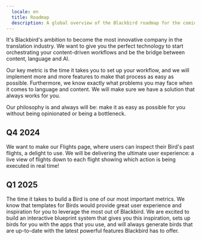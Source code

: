 ```yaml
---
  locale: en
  title: Roadmap
  description: A global overview of the Blackbird roadmap for the coming period
---
```



It's Blackbird's ambition to become the most innovative company in the translation industry. We want to give you the perfect technology to start orchestrating your content-driven workflows and be the bridge between content, language and AI.

Our key metric is the time it takes you to set up your workflow, and we will implement more and more features to make that process as easy as possible.
Furthermore, we know exactly what problems you may face when it comes to language and content. We will make sure we have a solution that always works for you.

Our philosophy is and always will be: make it as easy as possible for you without being opinionated or being a bottleneck.

## Q4 2024

<Card title="Flight page rework" icon="rocket">
  We want to make our Flights page, where users can inspect their Bird's past flights, a delight to use. We will be delivering the ultimate user experience: a live view of flights down to each flight showing which action is being executed in real time!
</Card>

## Q1 2025

<Card title="Easy Bird creation (or Blueprints)" icon="sun">
  The time it takes to build a Bird is one of our most important metrics. We know that templates for Birds would provide great user experience and inspiration for you to leverage the most out of Blackbird.
  We are excited to build an interactive blueprint system that gives you this inspiration, sets up birds for you with the apps that you use, and will always generate birds that are up-to-date with the latest powerful features Blackbird has to offer.
</Card>
